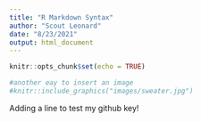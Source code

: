 ```yaml
---
title: "R Markdown Syntax"
author: "Scout Leonard"
date: "8/23/2021"
output: html_document
---
```


```r
knitr::opts_chunk$set(echo = TRUE)
```

```r
#another eay to insert an image
#knitr::include_graphics("images/sweater.jpg")
```
Adding a line to test my github key!

